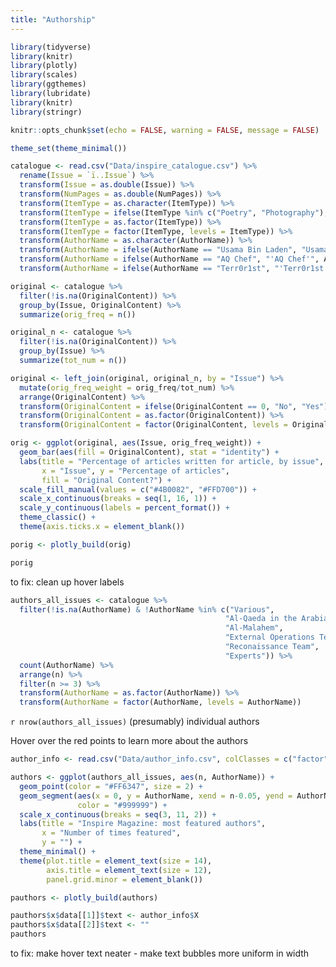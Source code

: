 ```yaml
---
title: "Authorship"
---
```


```r
library(tidyverse)
library(knitr)
library(plotly)
library(scales)
library(ggthemes)
library(lubridate)
library(knitr)
library(stringr)

knitr::opts_chunk$set(echo = FALSE, warning = FALSE, message = FALSE)

theme_set(theme_minimal())

catalogue <- read.csv("Data/inspire_catalogue.csv") %>%
  rename(Issue = `ï..Issue`) %>%
  transform(Issue = as.double(Issue)) %>%
  transform(NumPages = as.double(NumPages)) %>%
  transform(ItemType = as.character(ItemType)) %>%
  transform(ItemType = ifelse(ItemType %in% c("Poetry", "Photography"), "Art and Poetry", ItemType)) %>%
  transform(ItemType = as.factor(ItemType)) %>%
  transform(ItemType = factor(ItemType, levels = ItemType)) %>%
  transform(AuthorName = as.character(AuthorName)) %>%
  transform(AuthorName = ifelse(AuthorName == "Usama Bin Laden", "Usama bin Laden", AuthorName)) %>%
  transform(AuthorName = ifelse(AuthorName == "AQ Chef", "'AQ Chef'", AuthorName)) %>%
  transform(AuthorName = ifelse(AuthorName == "Terr0r1st", "'Terr0r1st'", AuthorName))
```
```r
original <- catalogue %>%
  filter(!is.na(OriginalContent)) %>%
  group_by(Issue, OriginalContent) %>%
  summarize(orig_freq = n())

original_n <- catalogue %>%
  filter(!is.na(OriginalContent)) %>%
  group_by(Issue) %>%
  summarize(tot_num = n())

original <- left_join(original, original_n, by = "Issue") %>%
  mutate(orig_freq_weight = orig_freq/tot_num) %>%
  arrange(OriginalContent) %>%
  transform(OriginalContent = ifelse(OriginalContent == 0, "No", "Yes")) %>%
  transform(OriginalContent = as.factor(OriginalContent)) %>%
  transform(OriginalContent = factor(OriginalContent, levels = OriginalContent))

orig <- ggplot(original, aes(Issue, orig_freq_weight)) + 
  geom_bar(aes(fill = OriginalContent), stat = "identity") + 
  labs(title = "Percentage of articles written for article, by issue",
       x = "Issue", y = "Percentage of articles",
       fill = "Original Content?") + 
  scale_fill_manual(values = c("#4B0082", "#FFD700")) + 
  scale_x_continuous(breaks = seq(1, 16, 1)) + 
  scale_y_continuous(labels = percent_format()) + 
  theme_classic() + 
  theme(axis.ticks.x = element_blank())

porig <- plotly_build(orig)

porig
```

to fix: clean up hover labels

```r
authors_all_issues <- catalogue %>%
  filter(!is.na(AuthorName) & !AuthorName %in% c("Various", 
                                                "Al-Qaeda in the Arabian Peninsula",
                                                "Al-Malahem",
                                                "External Operations Team",
                                                "Reconaissance Team",
                                                "Experts")) %>%
  count(AuthorName) %>%
  arrange(n) %>%
  filter(n >= 3) %>%
  transform(AuthorName = as.factor(AuthorName)) %>%
  transform(AuthorName = factor(AuthorName, levels = AuthorName))
```

`r nrow(authors_all_issues)` (presumably) individual authors

Hover over the red points to learn more about the authors

```r
author_info <- read.csv("Data/author_info.csv", colClasses = c("factor", "character"))

authors <- ggplot(authors_all_issues, aes(n, AuthorName)) + 
  geom_point(color = "#FF6347", size = 2) + 
  geom_segment(aes(x = 0, y = AuthorName, xend = n-0.05, yend = AuthorName),
               color = "#999999") +
  scale_x_continuous(breaks = seq(3, 11, 2)) + 
  labs(title = "Inspire Magazine: most featured authors",
       x = "Number of times featured",
       y = "") + 
  theme_minimal() + 
  theme(plot.title = element_text(size = 14),
        axis.title = element_text(size = 12),
        panel.grid.minor = element_blank())

pauthors <- plotly_build(authors)

pauthors$x$data[[1]]$text <- author_info$X
pauthors$x$data[[2]]$text <- ""
pauthors
```

to fix: make hover text neater - make text bubbles more uniform in width